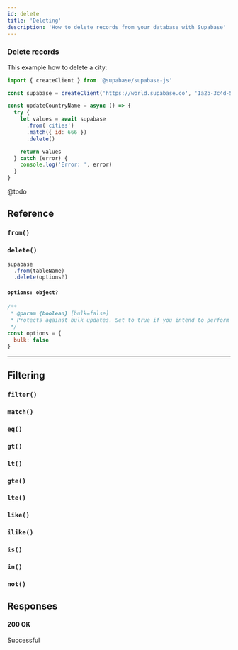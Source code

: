 ```yaml
---
id: delete
title: 'Deleting'
description: 'How to delete records from your database with Supabase'
---
```




<DummyData />


### Delete records

This example how to delete a city:

<!-- prettier-ignore -->
```js {7-10}
import { createClient } from '@supabase/supabase-js'

const supabase = createClient('https://world.supabase.co', '1a2b-3c4d-5e6f-7g8h')

const updateCountryName = async () => {
  try {
    let values = await supabase
      .from('cities')
      .match({ id: 666 })
      .delete()

    return values
  } catch (error) {
    console.log('Error: ', error)
  }
}
```

<Collapsable title="Toggle Example Response">

@todo

</Collapsable>


## Reference

### `from()`
<FromFunction verb='delete' />

### `delete()`
```js {3}
supabase
  .from(tableName)
  .delete(options?)
```
  
#### `options: object?` 

```js
/**
 * @param {boolean} [bulk=false] 
 * Protects against bulk updates. Set to true if you intend to perform a bulk change.
 */
const options = {
  bulk: false 
}
```

----


## Filtering

### `filter()`
<CommonFilters filter='filter'/>

### `match()`
<CommonFilters filter='match'/>

### `eq()`
<CommonFilters filter='eq'/>

### `gt()`
<CommonFilters filter='gt'/>

### `lt()`
<CommonFilters filter='lt'/>

### `gte()`
<CommonFilters filter='gte'/>

### `lte()`
<CommonFilters filter='lte'/>

### `like()`
<CommonFilters filter='like'/>

### `ilike()`
<CommonFilters filter='ilike'/>

### `is()`
<CommonFilters filter='is'/>

### `in()`
<CommonFilters filter='in'/>

### `not()`
<CommonFilters filter='not'/>

## Responses

#### 200 OK
Successful

<CommonResponses />